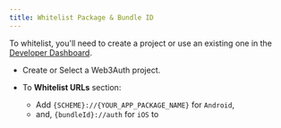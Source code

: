 ```yaml
---
title: Whitelist Package & Bundle ID
---
```


To whitelist, you'll need to create a project or use an existing one in the [Developer Dashboard](https://dashboard.web3auth.io).

- Create or Select a Web3Auth project.

- To **Whitelist URLs** section:

  - Add `{SCHEME}://{YOUR_APP_PACKAGE_NAME}` for `Android`,
  - and, `{bundleId}://auth` for `iOS` to

